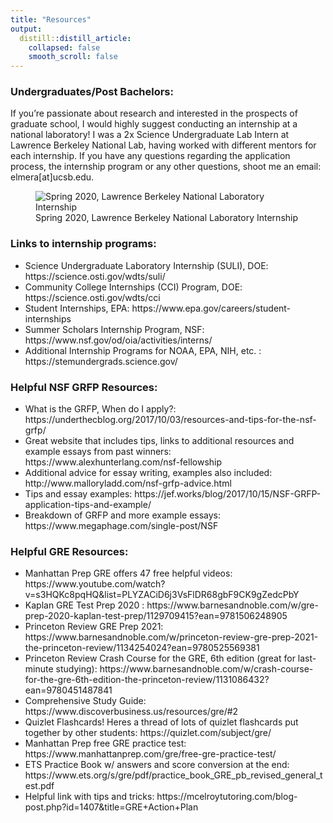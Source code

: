 ```yaml
---
title: "Resources"
output: 
  distill::distill_article:
    collapsed: false
    smooth_scroll: false
---
```


### Undergraduates/Post Bachelors: 

If you're passionate about research and interested in the prospects of graduate school, I would highly suggest conducting an internship at a national laboratory! I was a 2x Science Undergraduate Lab Intern at Lawrence Berkeley National Lab, having worked with different mentors for each internship. If you have any questions regarding the application process, the internship program or any other questions, shoot me an email: elmera[at]ucsb.edu.

![Spring 2020, Lawrence Berkeley National Laboratory Internship](lbnlintern.jpg)

### Links to internship programs:

+ Science Undergraduate Laboratory Internship (SULI), DOE: https://science.osti.gov/wdts/suli/
+ Community College Internships (CCI) Program, DOE: https://science.osti.gov/wdts/cci
+ Student Internships, EPA: https://www.epa.gov/careers/student-internships
+ Summer Scholars Internship Program, NSF: https://www.nsf.gov/od/oia/activities/interns/
+ Additional Internship Programs for NOAA, EPA, NIH, etc. : https://stemundergrads.science.gov/


### Helpful NSF GRFP Resources: 

+ What is the GRFP, When do I apply?: https://underthecblog.org/2017/10/03/resources-and-tips-for-the-nsf-grfp/
+ Great website that includes tips, links to additional resources and example essays from past winners: https://www.alexhunterlang.com/nsf-fellowship
+ Additional advice for essay writing, examples also included: http://www.malloryladd.com/nsf-grfp-advice.html
+ Tips and essay examples: https://jef.works/blog/2017/10/15/NSF-GRFP-application-tips-and-example/
+ Breakdown of GRFP and more example essays: https://www.megaphage.com/single-post/NSF


### Helpful GRE Resources: 

+ Manhattan Prep GRE offers 47 free helpful videos: https://www.youtube.com/watch?v=s3HQKc8pqHQ&list=PLYZACiD6j3VsFlDR68gbF9CK9gZedcPbY
+ Kaplan GRE Test Prep 2020 : https://www.barnesandnoble.com/w/gre-prep-2020-kaplan-test-prep/1129709415?ean=9781506248905
+ Princeton Review GRE Prep 2021: https://www.barnesandnoble.com/w/princeton-review-gre-prep-2021-the-princeton-review/1134254024?ean=9780525569381
+ Princeton Review Crash Course for the GRE, 6th edition (great for last-minute studying): https://www.barnesandnoble.com/w/crash-course-for-the-gre-6th-edition-the-princeton-review/1131086432?ean=9780451487841
+ Comprehensive Study Guide: https://www.discoverbusiness.us/resources/gre/#2
+ Quizlet Flashcards! Heres a thread of lots of quizlet flashcards put together by other students: https://quizlet.com/subject/gre/
+ Manhattan Prep free GRE practice test: https://www.manhattanprep.com/gre/free-gre-practice-test/
+ ETS Practice Book w/ answers and score conversion at the end: https://www.ets.org/s/gre/pdf/practice_book_GRE_pb_revised_general_test.pdf
+ Helpful link with tips and tricks: https://mcelroytutoring.com/blog-post.php?id=1407&title=GRE+Action+Plan